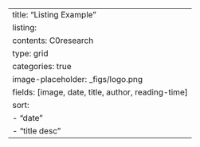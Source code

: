 ---
title: "Listing Example"
listing:
  contents: C0research
  type: grid
  categories: true
  image-placeholder: _figs/logo.png
  fields: [image, date, title, author, reading-time]
  sort:
  - "date"
  - "title desc"
---